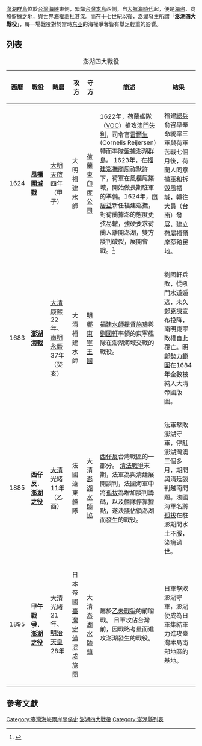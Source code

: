 [[澎湖群島|澎湖群島]]位於[[台灣海峽|台灣海峽]]東側，緊鄰[[臺灣|台灣本島]]西側，自[[地理大发现|大航海時代]]起，便是[[海盗|海盗]]、商旅盤據之地，與世界海權牽扯甚深。而在十七世紀以後，澎湖發生所謂「'''澎湖四大戰役'''」，每一場戰役對於當時[[东亚|东亚]]的海權爭奪皆有舉足輕重的影響。

== 列表 ==
{| class="wikitable"
|+澎湖四大戰役
!西曆
!戰役
!時曆
!攻方
!守方
!簡述
!結果
|-
|1624
|'''[[澎湖之战|風櫃圍城戰]]'''
|[[明朝|大明]][[天启_(明朝)|天啟]]四年（甲子）
|大明福建水師
|[[荷兰东印度公司|荷蘭東印度公司]]
|1622年，荷蘭艦隊（[[VOC|VOC]]）搶攻[[澳門|澳門]][[葡荷澳門戰役|失利]]，司令官[[雷爾生|雷爾生]](Cornelis Reijersen) 轉而率隊盤據澎湖群島。
1623年，在[[福建巡撫|福建巡撫]][[商周祚|商周祚]]默許下，荷軍在風櫃尾築城，開始做長期駐軍的準備。1624年，[[南居益|南居益]]新任福建巡撫，對荷蘭據澎的態度更弦易轍，強硬要求荷蘭人離開澎湖，雙方談判破裂，展開會戰。<ref>{{Cite book|title=《被誤解的臺灣史：1553-1860之史實未必是事實》|url=https://books.google.com/books?id=pc-aAAAAQBAJ&pg=PA41|author=駱芬美|publisher=時報|year=2013年|isbn=9789571357287|location=台北市|pages=41-50|access-date=2021-06-30|archive-date=2021-07-09|archive-url=https://web.archive.org/web/20210709181500/https://books.google.com/books?id=pc-aAAAAQBAJ&pg=PA41|dead-url=no}}</ref>
|福建[[總兵|總兵]]俞咨皁奉命統率三軍與荷軍苦戰七個月後，荷蘭人同意撤軍和拆毀風櫃城，轉往[[大員|大員]]（[[台南|台南]]）發展，建立[[荷屬福爾摩莎|荷屬福爾摩莎]]殖民地。
|-
|1683
|'''[[澎湖海战|澎湖海戰]]'''
|[[清朝|大清]]康熙22年、[[南明|南明]][[永曆_(南明)|永曆]]37年（癸亥）
|大清福建水師
|[[明鄭時期|明鄭東寧王國]]
|[[福建水师提督|福建水師提督]][[施琅|施琅]]與[[劉國軒|劉國軒]]率領的東寧艦隊在澎湖海域交戰的戰役。
|劉國軒兵敗，從吼門水道遁逃，未久[[鄭克塽|鄭克塽]]宣布投降，南明東寧政權自此覆亡。[[明鄭|明鄭勢力範圍]]在1684年全數被納入大清帝國版圖。
|-
|1885
|'''西仔反．[[澎湖之役_(1885年)|澎湖之役]]'''
|[[清朝|大清]]光緒11年（乙酉）
|法國遠東艦隊
|大清[[澎湖水師協|澎湖水師協]]
|[[西仔反|西仔反]]台灣戰區的一部分。
[[中法战争|清法戰爭]]末期，法軍為與清廷展開談判，法國海軍中將[[孤拔|孤拔]]為增加談判籌碼，以及艦隊停靠據點，遂決議佔領澎湖而發生的戰役。
|法軍擊敗澎湖守軍，停駐澎湖灣澳三個多月，期間與清廷談判越南問題。法國海軍名將[[孤拔|孤拔]]在駐澎期間水土不服，染病過世。
|-
|1895
|'''甲午戰爭．[[澎湖之役_(1895年)|澎湖之役]]'''
|[[清朝|大清]]光緒21年、[[明治天皇|明治天皇]]28年

|日本帝國[[臺灣守備混成旅團|臺灣守備混成旅團]]
|大清[[澎湖水師鎮|澎湖水師鎮]]
|屬於[[乙未戰爭|乙未戰爭]]的前哨戰。
日軍攻佔台灣前，因戰略考量而進攻澎湖發生的戰役。
|日軍擊敗澎湖守軍，澎湖便成為日軍集結軍力進攻臺灣本島南部地區的基地。
|}

== 參考文獻 ==
<references />

[[Category:臺灣海峽兩岸關係史|Category:臺灣海峽兩岸關係史]]
[[Category:澎湖四大戰役|]]
[[Category:澎湖縣列表|Category:澎湖縣列表]]